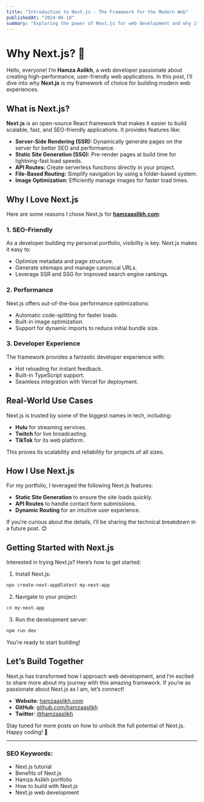 ```yaml
---
title: "Introduction to Next.js - The Framework for the Modern Web"
publishedAt: "2024-06-18"
summary: "Exploring the power of Next.js for web development and why it’s my go-to framework."
---
```


# Why Next.js? 🚀

Hello, everyone! I’m **Hamza Aslikh**, a web developer passionate about creating high-performance, user-friendly web applications. In this post, I’ll dive into why **Next.js** is my framework of choice for building modern web experiences.

## What is Next.js?

**Next.js** is an open-source React framework that makes it easier to build scalable, fast, and SEO-friendly applications. It provides features like:

- **Server-Side Rendering (SSR):** Dynamically generate pages on the server for better SEO and performance.
- **Static Site Generation (SSG):** Pre-render pages at build time for lightning-fast load speeds.
- **API Routes:** Create serverless functions directly in your project.
- **File-Based Routing:** Simplify navigation by using a folder-based system.
- **Image Optimization:** Efficiently manage images for faster load times.

## Why I Love Next.js

Here are some reasons I chose Next.js for **[hamzaaslikh.com](https://hamzaaslikh.com)**:

### 1. SEO-Friendly

As a developer building my personal portfolio, visibility is key. Next.js makes it easy to:

- Optimize metadata and page structure.
- Generate sitemaps and manage canonical URLs.
- Leverage SSR and SSG for improved search engine rankings.

### 2. Performance

Next.js offers out-of-the-box performance optimizations:

- Automatic code-splitting for faster loads.
- Built-in image optimization.
- Support for dynamic imports to reduce initial bundle size.

### 3. Developer Experience

The framework provides a fantastic developer experience with:

- Hot reloading for instant feedback.
- Built-in TypeScript support.
- Seamless integration with Vercel for deployment.

## Real-World Use Cases

Next.js is trusted by some of the biggest names in tech, including:

- **Hulu** for streaming services.
- **Twitch** for live broadcasting.
- **TikTok** for its web platform.

This proves its scalability and reliability for projects of all sizes.

## How I Use Next.js

For my portfolio, I leveraged the following Next.js features:

- **Static Site Generation** to ensure the site loads quickly.
- **API Routes** to handle contact form submissions.
- **Dynamic Routing** for an intuitive user experience.

If you’re curious about the details, I’ll be sharing the technical breakdown in a future post. 😊

## Getting Started with Next.js

Interested in trying Next.js? Here’s how to get started:

1. Install Next.js:

```bash
npx create-next-app@latest my-next-app
```

2. Navigate to your project:

```bash
cd my-next-app
```

3. Run the development server:

```bash
npm run dev
```

You’re ready to start building!

## Let’s Build Together

Next.js has transformed how I approach web development, and I’m excited to share more about my journey with this amazing framework. If you’re as passionate about Next.js as I am, let’s connect!

- **Website**: [hamzaaslikh.com](https://hamzaaslikh.com)
- **GitHub**: [github.com/hamzaaslikh](https://github.com/hamzaaslikh)
- **Twitter**: [@hamzaaslikh](https://twitter.com/hamzaaslikh)

Stay tuned for more posts on how to unlock the full potential of Next.js. Happy coding! 🎉

---

### SEO Keywords:

- Next.js tutorial
- Benefits of Next.js
- Hamza Aslikh portfolio
- How to build with Next.js
- Next.js web development
